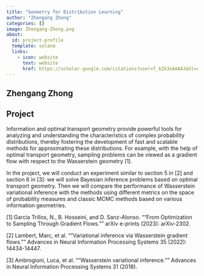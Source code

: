 ```yaml
---
title: "Geometry for Distribution Learning"
author: "Zhengang Zhong"
categories: []
image: Zhengang-Zhong.png
about:
  id: project-profile
  template: solana
  links:
    - icon: website
      text: website
      href: https://scholar.google.com/citations?user=T_kZk3oAAAAJ&hl=en&authuser=1
---
```

## Zhengang Zhong



## Project
Information and optimal transport geometry provide powerful tools for analyzing and understanding the characteristics of complex probability distributions, thereby fostering the development of fast and scalable methods for approximating these distributions. For example, with the help of optimal transport geometry, sampling problems can be viewed as a gradient flow with respect to the Wasserstein geometry [1].

In the project, we will conduct an experiment similar to section 5 in [2] and section 6 in [3]: we will solve Bayesian inference problems based on optimal transport geometry. Then we will compare the performance of Wasserstein variational inference with the methods using different metrics on the space of probability measures and classic MCMC methods based on various information geometries.

[1] Garcia Trillos, N., B. Hosseini, and D. Sanz-Alonso. ""From Optimization to Sampling Through Gradient Flows."" arXiv e-prints (2023): arXiv-2302.

[2] Lambert, Marc, et al. ""Variational inference via Wasserstein gradient flows."" Advances in Neural Information Processing Systems 35 (2022): 14434-14447.

[3] Ambrogioni, Luca, et al. ""Wasserstein variational inference."" Advances in Neural Information Processing Systems 31 (2018).